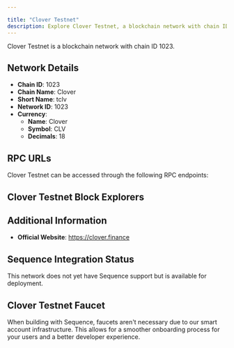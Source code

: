 ```yaml
---

title: "Clover Testnet"
description: Explore Clover Testnet, a blockchain network with chain ID 1023. Learn about its native currency, Clover, and how to interact with the network.
---
```




Clover Testnet is a blockchain network with chain ID 1023.

## Network Details

- **Chain ID**: 1023
- **Chain Name**: Clover
- **Short Name**: tclv
- **Network ID**: 1023
- **Currency**: 
  - **Name**: Clover
  - **Symbol**: CLV
  - **Decimals**: 18

## RPC URLs

Clover Testnet can be accessed through the following RPC endpoints:



## Clover Testnet Block Explorers



## Additional Information

- **Official Website**: https://clover.finance

## Sequence Integration Status

This network does not yet have Sequence support but is available for deployment.

## Clover Testnet Faucet

When building with Sequence, faucets aren't necessary due to our smart account infrastructure. This allows for a smoother onboarding process for your users and a better developer experience.
